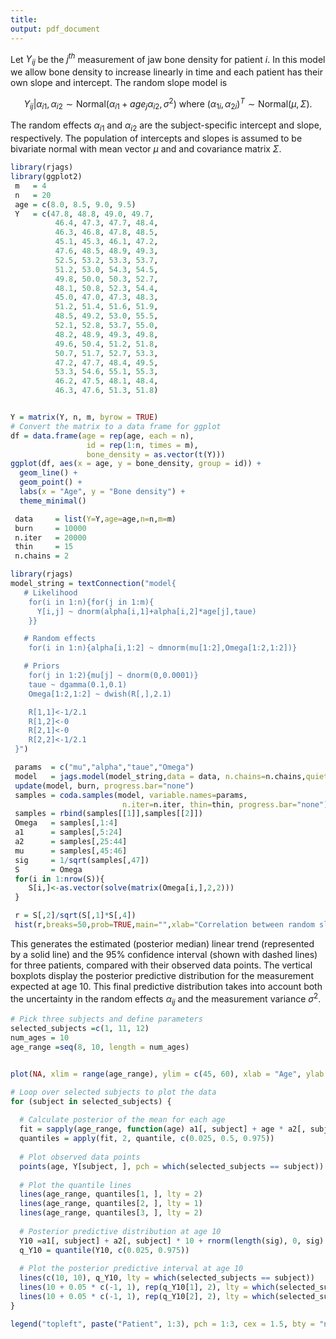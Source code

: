 ```yaml
---
title:
output: pdf_document
---
```


\section{Linear mixed model for the jaw data}
Let $Y_{ij}$ be the $j^{th}$ measurement of jaw bone density for patient $i$. In this model we allow bone density to increase linearly in time and each patient has their own slope and intercept. The random slope model is

$$Y_{ij}|\alpha_{i1},\alpha_{i2}\sim\mbox{Normal}(\alpha_{i1}+age_j\alpha_{i2},\sigma^2)\mbox{   where   }(\alpha_{1i},\alpha_{2i})^T\sim\mbox{Normal}(\mu,\Sigma).$$

The random effects $\alpha_{i1}$ and $\alpha_{i2}$ are the subject-specific intercept and slope, respectively. The population of intercepts and slopes is assumed to be bivariate normal with mean vector $\mu$ and and covariance matrix $\Sigma$.

\textbf{The objectives are to borrow strength across patients to estimate each patient's linear trend and then predict future jaw bone density.}

\section{Load and plot the data}

```r
library(rjags)
library(ggplot2)
 m   = 4
 n   = 20
 age = c(8.0, 8.5, 9.0, 9.5)
 Y   = c(47.8, 48.8, 49.0, 49.7,
          46.4, 47.3, 47.7, 48.4,
          46.3, 46.8, 47.8, 48.5,
          45.1, 45.3, 46.1, 47.2,
          47.6, 48.5, 48.9, 49.3,
          52.5, 53.2, 53.3, 53.7,
          51.2, 53.0, 54.3, 54.5,
          49.8, 50.0, 50.3, 52.7,
          48.1, 50.8, 52.3, 54.4,
          45.0, 47.0, 47.3, 48.3,
          51.2, 51.4, 51.6, 51.9,
          48.5, 49.2, 53.0, 55.5,
          52.1, 52.8, 53.7, 55.0,
          48.2, 48.9, 49.3, 49.8,
          49.6, 50.4, 51.2, 51.8,  
          50.7, 51.7, 52.7, 53.3,
          47.2, 47.7, 48.4, 49.5,
          53.3, 54.6, 55.1, 55.3,
          46.2, 47.5, 48.1, 48.4,
          46.3, 47.6, 51.3, 51.8) 


Y = matrix(Y, n, m, byrow = TRUE)
# Convert the matrix to a data frame for ggplot
df = data.frame(age = rep(age, each = n), 
                 id = rep(1:n, times = m), 
                 bone_density = as.vector(t(Y)))
ggplot(df, aes(x = age, y = bone_density, group = id)) +
  geom_line() +
  geom_point() +
  labs(x = "Age", y = "Bone density") +
  theme_minimal()
```

\section{Prepare data for Jags}

```r
 data     = list(Y=Y,age=age,n=n,m=m)
 burn     = 10000
 n.iter   = 20000
 thin     = 15
 n.chains = 2
```


\section{Random slopes model}

```r
library(rjags)
model_string = textConnection("model{
   # Likelihood
    for(i in 1:n){for(j in 1:m){
      Y[i,j] ~ dnorm(alpha[i,1]+alpha[i,2]*age[j],taue)
    }}

   # Random effects
    for(i in 1:n){alpha[i,1:2] ~ dmnorm(mu[1:2],Omega[1:2,1:2])}

   # Priors
    for(j in 1:2){mu[j] ~ dnorm(0,0.0001)}
    taue ~ dgamma(0.1,0.1)
    Omega[1:2,1:2] ~ dwish(R[,],2.1)

    R[1,1]<-1/2.1
    R[1,2]<-0
    R[2,1]<-0
    R[2,2]<-1/2.1
 }")

 params  = c("mu","alpha","taue","Omega")
 model   = jags.model(model_string,data = data, n.chains=n.chains,quiet=TRUE)
 update(model, burn, progress.bar="none")
 samples = coda.samples(model, variable.names=params,
                         n.iter=n.iter, thin=thin, progress.bar="none")
 samples = rbind(samples[[1]],samples[[2]])
 Omega   = samples[,1:4]
 a1      = samples[,5:24]
 a2      = samples[,25:44]
 mu      = samples[,45:46]
 sig     = 1/sqrt(samples[,47])
 S       = Omega
 for(i in 1:nrow(S)){
    S[i,]<-as.vector(solve(matrix(Omega[i,],2,2)))
 } 

 r = S[,2]/sqrt(S[,1]*S[,4])
 hist(r,breaks=50,prob=TRUE,main="",xlab="Correlation between random slopes and intercepts")
```

\section{Predictions}

This generates the estimated (posterior median) linear trend (represented by a solid line) and the $95\%$ confidence interval (shown with dashed lines) for three patients, compared with their observed data points. The vertical boxplots display the posterior predictive distribution for the measurement expected at age 10. This final predictive distribution takes into account both the uncertainty in the random effects $\alpha_{ij}$ and the measurement variance $\sigma^2$.


```r
# Pick three subjects and define parameters
selected_subjects =c(1, 11, 12)
num_ages = 10
age_range =seq(8, 10, length = num_ages)


plot(NA, xlim = range(age_range), ylim = c(45, 60), xlab = "Age", ylab = "Bone density")

# Loop over selected subjects to plot the data
for (subject in selected_subjects) {
  
  # Calculate posterior of the mean for each age
  fit = sapply(age_range, function(age) a1[, subject] + age * a2[, subject])
  quantiles = apply(fit, 2, quantile, c(0.025, 0.5, 0.975))
  
  # Plot observed data points
  points(age, Y[subject, ], pch = which(selected_subjects == subject))
  
  # Plot the quantile lines
  lines(age_range, quantiles[1, ], lty = 2)
  lines(age_range, quantiles[2, ], lty = 1)
  lines(age_range, quantiles[3, ], lty = 2)
  
  # Posterior predictive distribution at age 10
  Y10 =a1[, subject] + a2[, subject] * 10 + rnorm(length(sig), 0, sig)
  q_Y10 = quantile(Y10, c(0.025, 0.975))
  
  # Plot the posterior predictive interval at age 10
  lines(c(10, 10), q_Y10, lty = which(selected_subjects == subject))
  lines(10 + 0.05 * c(-1, 1), rep(q_Y10[1], 2), lty = which(selected_subjects == subject))
  lines(10 + 0.05 * c(-1, 1), rep(q_Y10[2], 2), lty = which(selected_subjects == subject))
}

legend("topleft", paste("Patient", 1:3), pch = 1:3, cex = 1.5, bty = "n")

```

